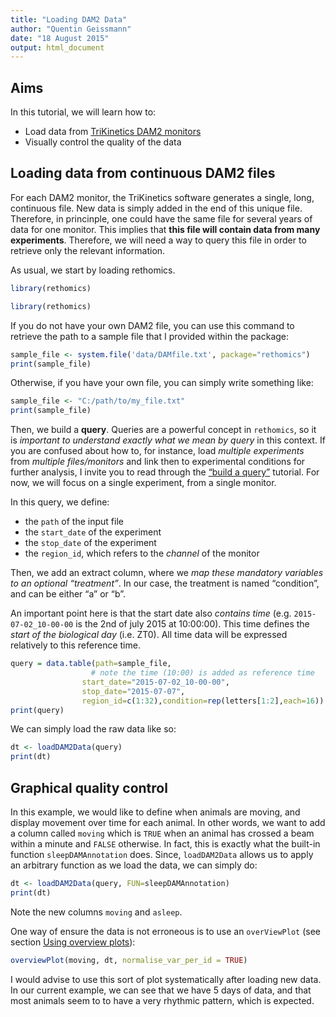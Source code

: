 ```yaml
---
title: "Loading DAM2 Data"
author: "Quentin Geissmann"
date: "18 August 2015"
output: html_document
---
```



Aims
----- 

In this tutorial, we will learn how to:

* Load data from [TriKinetics DAM2 monitors](http://www.trikinetics.com/)
* Visually control the quality of the data

Loading data from continuous DAM2 files
----------------------------------------
For each DAM2 monitor, the TriKinetics software generates a single, long, continuous file.
New data is simply added in the end of this unique file.
Therefore, in princinple, one could have the same file for several years of data for one monitor.
This implies that **this file will contain data from many experiments**.
Therefore, we will need a way to query this file in order to retrieve only the relevant information.


As usual, we start by loading rethomics.
```r
library(rethomics)
```

```r
library(rethomics)
```

If you do not have your own DAM2 file, you can use this command to retrieve the path to a sample file that I provided within the package:

```r
sample_file <- system.file('data/DAMfile.txt', package="rethomics")
print(sample_file)
```

Otherwise, if you have your own file, you can simply write something like:

```r
sample_file <- "C:/path/to/my_file.txt"
print(sample_file)
```


Then, we build a **query**.
Queries are a powerful concept in `rethomics`, so it is *important to understand exactly what we mean by query* in this context.
If you are confused about how to, for instance, load *multiple experiments* from *multiple files/monitors* and link then to experimental conditions for further analysis, I invite you to read through the ["build a query"](./build_a_query.html) tutorial. 
For now, we will focus on a single experiment, from a single monitor.


In this query, we define:

* the `path` of the input file
* the `start_date` of the experiment
* the `stop_date` of the experiment
* the `region_id`, which refers to the *channel* of the monitor

Then, we add an extract column, where we *map these mandatory variables to an optional "treatment"*. 
In our case, the treatment is named "condition", and can be either "a" or "b".

An important point here is that the start date also *contains time* (e.g. `2015-07-02_10-00-00` is the 2nd of july 2015 at 10:00:00). 
This time defines the *start of the biological day* (i.e. ZT0). 
All time data will be expressed relatively to this reference time.

```r
query = data.table(path=sample_file,
                  # note the time (10:00) is added as reference time
                start_date="2015-07-02_10-00-00",
                stop_date="2015-07-07",
                region_id=c(1:32),condition=rep(letters[1:2],each=16))
print(query)
```

We can simply load the raw data like so:
```r
dt <- loadDAM2Data(query)
print(dt)
```


Graphical quality control
--------------------------

In this example, we would like to define when animals are moving, and display movement over time for each animal.
In other words, we want to add a column called `moving` which is `TRUE` when an animal has crossed a beam within a minute and `FALSE` otherwise.
In fact, this is exactly what the built-in function `sleepDAMAnnotation` does. 
Since, `loadDAM2Data` allows us to apply an arbitrary function as we load the data, we can simply do:

```r
dt <- loadDAM2Data(query, FUN=sleepDAMAnnotation)
print(dt)
```

Note the new columns `moving` and `asleep`.

One way of ensure the data is not erroneous is to use an `overViewPlot` (see section [Using overview plots](overview_plot.html)):

```r
overviewPlot(moving, dt, normalise_var_per_id = TRUE)
```

I would advise to use this sort of plot systematically after loading new data.
In our current example, we can see that we have 5 days of data, and that most animals seem to to have a very rhythmic pattern, which is expected.


